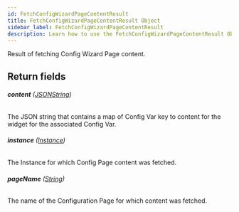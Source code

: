 ```yaml
---
id: FetchConfigWizardPageContentResult
title: FetchConfigWizardPageContentResult Object
sidebar_label: FetchConfigWizardPageContentResult
description: Learn how to use the FetchConfigWizardPageContentResult Object for Prismatic's API.
---
```


Result of fetching Config Wizard Page content.

## Return fields

###### <b>content</b> ([JSONString](api/schema/scalar/JSONString.mdx))

The JSON string that contains a map of Config Var key to content for the widget for the associated Config Var.

###### <b>instance</b> ([Instance](api/schema/object/Instance.mdx))

The Instance for which Config Page content was fetched.

###### <b>pageName</b> ([String](api/schema/scalar/String.mdx))

The name of the Configuration Page for which content was fetched.
